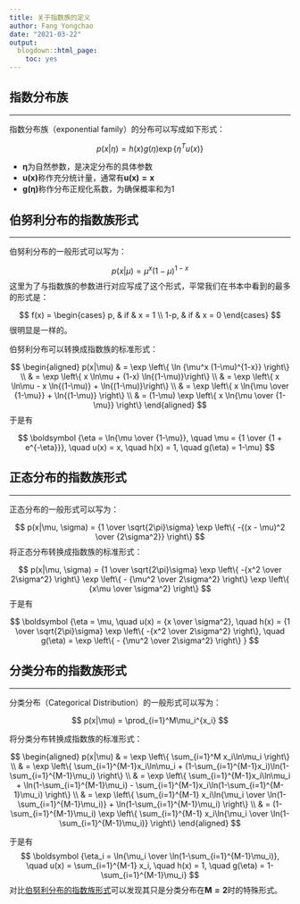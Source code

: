```yaml
---
title: 关于指数族的定义
author: Fang Yongchao
date: "2021-03-22"
output:
  blogdown::html_page:
    toc: yes
---
```


## 指数分布族

-----------------------------

指数分布族（exponential family）的分布可以写成如下形式：

$$
p(x|\eta) = h(x) g(\eta) \exp \left\{\eta^Tu(x)\right\}
$$

- $\boldsymbol {\eta}$为自然参数，是决定分布的具体参数
- $\boldsymbol {u(x)}$称作充分统计量，通常有$\boldsymbol {u(x) = x}$
- $\boldsymbol {g(\eta)}$称作分布正规化系数，为确保概率和为1

## 伯努利分布的指数族形式

-----------------------------

伯努利分布的一般形式可以写为：

$$
p(x|\mu) = \mu^x (1-\mu)^{1-x}
$$
这里为了与指数族的参数进行对应写成了这个形式，平常我们在书本中看到的最多的形式是：

$$
f(x) =
\begin{cases} 
p,  & if & x = 1 \\
1-p, & if & x = 0
\end{cases}
$$
很明显是一样的。

伯努利分布可以转换成指数族的标准形式：

$$
\begin{aligned}
p(x|\mu) & = \exp \left\{ \ln {\mu^x (1-\mu)^{1-x}} \right\} \\
& = \exp \left\{ x \ln\mu + (1-x) \ln{(1-\mu)}\right\} \\
& = \exp \left\{ x \ln\mu - x \ln{(1-\mu)} + \ln{(1-\mu)}\right\} \\
& = \exp \left\{ x \ln{\mu \over {1-\mu}} + \ln{(1-\mu)} \right\} \\
& = (1-\mu) \exp \left\{ x \ln{\mu \over {1-\mu}} \right\} 
\end{aligned}
$$
于是有

$$
\boldsymbol {\eta = \ln{\mu \over {1-\mu}}, \quad
\mu = {1 \over {1 + e^{-\eta}}}, \quad 
u(x) = x, \quad 
h(x) = 1, \quad g(\eta) = 1-\mu}
$$

## 正态分布的指数族形式

-----------------------------

正态分布的一般形式可以写为：

$$
p(x|\mu, \sigma) = {1 \over \sqrt{2\pi}\sigma} 
\exp \left\{ -{(x - \mu)^2 \over {2\sigma^2}} \right\}
$$
将正态分布转换成指数族的标准形式：

$$
p(x|\mu, \sigma) =  {1 \over \sqrt{2\pi}\sigma} 
\exp \left\{ -{x^2 \over 2\sigma^2} \right\} 
\exp \left\{ - {\mu^2 \over 2\sigma^2} \right\} 
\exp \left\{ {x\mu \over \sigma^2} \right\}
$$
于是有

$$
\boldsymbol {\eta = \mu, \quad 
u(x) = {x \over \sigma^2}, \quad 
h(x) = {1 \over \sqrt{2\pi}\sigma} \exp \left\{ -{x^2 \over 2\sigma^2} \right\}, \quad 
g(\eta) = \exp \left\{ - {\mu^2 \over 2\sigma^2} \right\} }
$$

## 分类分布的指数族形式

-------------------------

分类分布（Categorical Distribution）的一般形式可以写为：

$$
p(x|\mu) = \prod_{i=1}^M\mu_i^{x_i}
$$

将分类分布转换成指数族的标准形式：

$$
\begin{aligned}
p(x|\mu) & = \exp \left\{ \sum_{i=1}^M x_i\ln\mu_i \right\} \\
& = \exp \left\{ \sum_{i=1}^{M-1}x_i\ln\mu_i + (1-\sum_{i=1}^{M-1}x_i)\ln(1-\sum_{i=1}^{M-1}\mu_i) \right\} \\
& = \exp \left\{ \sum_{i=1}^{M-1}x_i\ln\mu_i + \ln(1-\sum_{i=1}^{M-1}\mu_i) - \sum_{i=1}^{M-1}x_i\ln(1-\sum_{i=1}^{M-1}\mu_i) \right\} \\
& = \exp \left\{ \sum_{i=1}^{M-1} x_i\ln{\mu_i \over \ln(1-\sum_{i=1}^{M-1}\mu_i)} + \ln(1-\sum_{i=1}^{M-1}\mu_i) \right\} \\
& = (1-\sum_{i=1}^{M-1}\mu_i) \exp \left\{ \sum_{i=1}^{M-1} x_i\ln{\mu_i \over \ln(1-\sum_{i=1}^{M-1}\mu_i)} \right\}
\end{aligned}
$$

于是有
$$
\boldsymbol {\eta_i = \ln{\mu_i \over \ln(1-\sum_{i=1}^{M-1}\mu_i)}, \quad
u(x) = \sum_{i=1}^{M-1} x_i, \quad
h(x) = 1, \quad
g(\eta) = 1-\sum_{i=1}^{M-1}\mu_i}
$$
对比[伯努利分布的指数族形式](#伯努利分布的指数族形式)可以发现其只是分类分布在$\boldsymbol{M = 2}$时的特殊形式。

